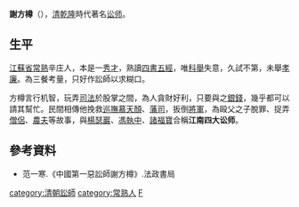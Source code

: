 '''謝方樽'''（{{bd|?||?|}}），[[清|清]][[乾隆|乾隆]]時代著名[[讼师|讼师]]。

==生平==
[[江蘇省|江蘇省]][[常熟|常熟]]辛庄人，本是一[[秀才|秀才]]，熟讀[[四書五經|四書五經]]，唯[[科舉|科舉]]失意，久試不第，未舉[[孝廉|孝廉]]。為三餐考量，只好作訟師以求糊口。

方樽言行机智，玩弄[[司法|司法]]於股掌之間，為人貪財好利，只要與之[[銀錢|銀錢]]，幾乎都可以請其幫忙。民間相傳他挽救[[巡撫|巡撫]][[慕天顏|慕天顏]]、[[藩司|藩司]]，扳倒[[將軍|將軍]]，為毆父之子脫罪、捉弄[[僧侶|僧侶]]、[[農夫|農夫]]等故事，與[[楊瑟巖|楊瑟巖]]、[[馮執中|馮執中]]、[[諸福寶|諸福寶]]合稱'''江南四大讼师'''。

==參考資料==
*范一寒.《中國第一惡訟師謝方樽》.法政書局

{{DEFAULTSORT:X}}
[[category:清朝訟師|category:清朝訟師]]
[[category:常熟人|category:常熟人]]
[[category:谢姓|F]]